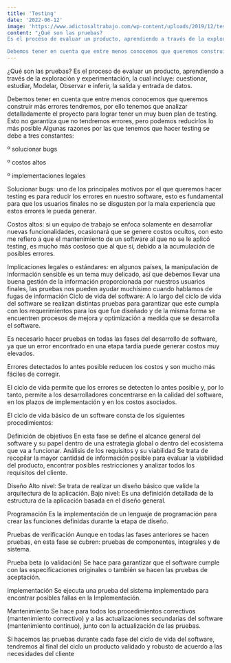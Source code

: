 ```yaml
---
title: 'Testing'
date: '2022-06-12'
image: 'https://www.adictosaltrabajo.com/wp-content/uploads/2019/12/testing-en-un-mundo-agile.png'
content: "¿Qué son las pruebas?
Es el proceso de evaluar un producto, aprendiendo a través de la exploración y experimentación, la cual incluye: cuestionar, estudiar, Modelar, Observar e inferir, la salida y entrada de datos.

Debemos tener en cuenta que entre menos conocemos que queremos construir más errores tendremos, por ello tenemos que analizar detalladamente el proyecto para lograr tener un muy buen plan de testing. Esto no garantiza que no tendremos errores, pero podemos reducirlos lo más posible"
---
```

<Back title='Testing' href='/'/>
¿Qué son las pruebas?
Es el proceso de evaluar un producto, aprendiendo a través de la exploración y experimentación, la cual incluye: cuestionar, estudiar, Modelar, Observar e inferir, la salida y entrada de datos.

Debemos tener en cuenta que entre menos conocemos que queremos construir más errores tendremos, por ello tenemos que analizar detalladamente el proyecto para lograr tener un muy buen plan de testing. Esto no garantiza que no tendremos errores, pero podemos reducirlos lo más posible
<Post image="https://prod-discovery.edx-cdn.org/media/course/image/b43f2cde-b38f-4717-8399-033f0aba61f4-bd6f44692f21.small.png"/>
Algunas razones por las que tenemos que hacer testing se debe a tres constantes:

º solucionar bugs

º costos altos

º implementaciones legales

Solucionar bugs:
uno de los principales motivos por el que queremos hacer testing es para reducir los errores en nuestro software, esto es fundamental para que los usuarios finales no se disgusten por la mala experiencia que estos errores le pueda generar.

Costos altos:
si un equipo de trabajo se enfoca solamente en desarrollar nuevas funcionalidades, ocasionará que se genere costos ocultos, con esto me refiero a que el mantenimiento de un software al que no se le aplicó testing, es mucho más costoso que al que sí, debido a la acumulación de posibles errores.

Implicaciones legales o estándares:
en algunos países, la manipulación de información sensible es un tema muy delicado, así que debemos llevar una buena gestión de la información proporcionada por nuestros usuarios finales, las pruebas nos pueden ayudar muchísimo cuando hablamos de fugas de información
<Post image="https://files.realpython.com/media/Getting-Started-with-Testing-in-Python_Watermarked.9f22be97343d.jpg"/>
Ciclo de vida del software:
A lo largo del ciclo de vida del software se realizan distintas pruebas para garantizar que este cumpla con los requerimientos para los que fue diseñado y de la misma forma se encuentren procesos de mejora y optimización a medida que se desarrolla el software.

Es necesario hacer pruebas en todas las fases del desarrollo de software, ya que un error encontrado en una etapa tardía puede generar costos muy elevados.

Errores detectados lo antes posible reducen los costos y son mucho más fáciles de corregir.

El ciclo de vida permite que los errores se detecten lo antes posible y, por lo tanto, permite a los desarrolladores concentrarse en la calidad del software, en los plazos de implementación y en los costos asociados.

El ciclo de vida básico de un software consta de los siguientes procedimientos:

Definición de objetivos
En esta fase se define el alcance general del software y su papel dentro de una estrategia global o dentro del ecosistema que va a funcionar.
<Post image="https://acidreamblog.files.wordpress.com/2016/11/ciclo-de-vida-clasico.png"/>
Análisis de los requisitos y su viabilidad
Se trata de recopilar la mayor cantidad de información posible para evaluar la viabilidad del producto, encontrar posibles restricciones y analizar todos los requisitos del cliente.

Diseño
Alto nivel: Se trata de realizar un diseño básico que valide la arquitectura de la aplicación.
Bajo nivel: Es una definición detallada de la estructura de la aplicación basada en el diseño general.

Programación
Es la implementación de un lenguaje de programación para crear las funciones definidas durante la etapa de diseño.

Pruebas de verificación
Aunque en todas las fases anteriores se hacen pruebas, en esta fase se cubren: pruebas de componentes, integrales y de sistema.

Prueba beta (o validación)
Se hace para garantizar que el software cumple con las especificaciones originales o también se hacen las pruebas de aceptación.

Implementación
Se ejecuta una prueba del sistema implementado para encontrar posibles fallas en la Implementación.

Mantenimiento
Se hace para todos los procedimientos correctivos (mantenimiento correctivo) y a las actualizaciones secundarias del software (mantenimiento continuo), junto con la actualización de las pruebas.

<Post image="https://sites.google.com/site/sfclaseinformatica/_/rsrc/1509135912724/home/ciclos-de-vida/desarrollosoftware.jpg?height=340&width=400"/>

Si hacemos las pruebas durante cada fase del ciclo de vida del software, tendremos al final del ciclo un producto validado y robusto de acuerdo a las necesidades del cliente
